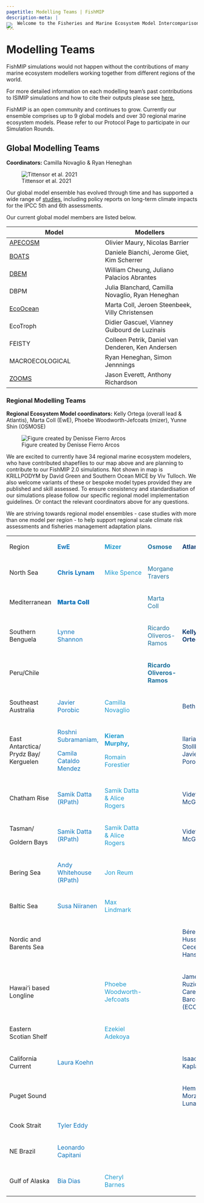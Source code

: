 ```yaml
---
pagetitle: Modelling Teams | FishMIP
description-meta: |
    Welcome to the Fisheries and Marine Ecosystem Model Intercomparison Project.
---
```


::: {.column-screen style="margin-top: -2.8em;"}
![](../images/shutterstock_169126697 (4).jpeg){.banner fig-align="center"}
:::

# Modelling Teams

FishMIP simulations would not happen without the contributions of many marine ecosystem modellers working together from different regions of the world.

For more detailed information on each modelling team's past contributions to ISIMIP simulations and how to cite their outputs please see [here.](https://www.isimip.org/impactmodels/)

FishMIP is an open community and continues to grow. Currently our ensemble comprises up to 9 global models and over 30 regional marine ecosystem models. Please refer to our Protocol Page to participate in our Simulation Rounds.

## Global Modelling Teams

**Coordinators:** Camilla Novaglio & Ryan Heneghan

![Tittensor et al. 2021](../images/tittensoretal2021.png)

Our global model ensemble has evolved through time and has supported a wide range of [studies](publications.html), including policy reports on long-term climate impacts for the IPCC 5th and 6th assessments.

Our current global model members are listed below.

| Model | Modellers |
|----|----|
| [APECOSM](https://apecosm.org/){target="_blank"} | Olivier Maury, Nicolas Barrier |
| [BOATS](https://earthsystemdynamics.org/models/boats/){target="_blank"} | Daniele Bianchi, Jerome Giet, Kim Scherrer |
| [DBEM](https://coru.oceans.ubc.ca/research/){target="_blank"} | William Cheung, Juliano Palacios Abrantes |
| DBPM | Julia Blanchard, Camilla Novaglio, Ryan Heneghan |
| [EcoOcean](https://ecopathinternational.org/ecoocean/){target="_blank"} | Marta Coll, Jeroen Steenbeek, Villy Christensen |
| EcoTroph | Didier Gascuel, Vianney Guibourd de Luzinais |
| FEISTY | Colleen Petrik, Daniel van Denderen, Ken Andersen |
| MACROECOLOGICAL | Ryan Heneghan, Simon Jennnings |
| [ZOOMS](https://github.com/MathMarEcol/ZoopModelSizeSpectra){target="_blank"} | Jason Everett, Anthony Richardson |

### Regional Modelling Teams

**Regional Ecosystem Model coordinators:** Kelly Ortega (overall lead & Atlantis), Marta Coll (EwE), Phoebe Woodworth-Jefcoats (mizer), Yunne Shin (OSMOSE)

![Figure created by Denisse Fierro Arcos](../images/FishMIP_regional_models.png)

We are excited to currently have 34 regional marine ecosystem modelers, who have contributed shapefiles to our map above and are planning to contribute to our FishMIP 2.0 simulations. Not shown in map is KRILLPODYM by David Green and Southern Ocean MICE by Viv Tulloch. We also welcome variants of these or bespoke model types provided they are published and skill assessed. To ensure consistency and standardisation of our simulations please follow our specific regional model implementation guidelines. Or contact the relevant coordinators above for any questions.

We are striving towards regional model ensembles - case studies with more than one model per region - to help support regional scale climate risk assessments and fisheries management adaptation plans.

+---------------------------------------+------------------------------------------------+-------------------------------------+-------------------------------------------------+-------------------------------------------------+
| ::: bold                              | ::: {.bold style="color: #0F75BC"}             | ::: {.bold style="color:  #1f9bcf"} | ::: {.bold style="color: #1e729d"}              | ::: {.bold style="color: #113e74"}              |
| Region                                | **EwE**                                        | **Mizer**                           | **Osmose**                                      | **Atlantis**                                    |
| :::                                   | :::                                            | :::                                 | :::                                             | :::                                             |
+---------------------------------------+------------------------------------------------+-------------------------------------+-------------------------------------------------+-------------------------------------------------+
| ::: bold-p                            | ::: {style="color: #0F75BC;font-weight: bold"} | ::: {style="color:  #1f9bcf"}       | ::: {style="color: #1e729d"}                    |                                                 |
| North Sea                             | Chris Lynam                                    | Mike Spence                         | Morgane Travers                                 |                                                 |
| :::                                   | :::                                            | :::                                 | :::                                             |                                                 |
+---------------------------------------+------------------------------------------------+-------------------------------------+-------------------------------------------------+-------------------------------------------------+
| ::: bold-p                            | ::: {style="color: #0F75BC;font-weight: 900"}  |                                     | ::: {style="color: #1e729d"}                    |                                                 |
| Mediterranean                         | Marta Coll                                     |                                     | Marta Coll                                      |                                                 |
| :::                                   | :::                                            |                                     | :::                                             |                                                 |
+---------------------------------------+------------------------------------------------+-------------------------------------+-------------------------------------------------+-------------------------------------------------+
| ::: bold-p                            | ::: {style="color: #0F75BC"}                   |                                     | ::: {style="color: #1e729d"}                    | ::: {style="color: #113e74; font-weight: bold"} |
| Southern Benguela                     | Lynne Shannon                                  |                                     | Ricardo Oliveros-Ramos                          | **Kelly Ortega**                                |
| :::                                   | :::                                            |                                     | :::                                             | :::                                             |
+---------------------------------------+------------------------------------------------+-------------------------------------+-------------------------------------------------+-------------------------------------------------+
| ::: bold-p                            |                                                |                                     | ::: {style="color: #1e729d; font-weight: bold"} |                                                 |
| Peru/Chile                            |                                                |                                     | **Ricardo Oliveros-Ramos**                      |                                                 |
| :::                                   |                                                |                                     | :::                                             |                                                 |
+---------------------------------------+------------------------------------------------+-------------------------------------+-------------------------------------------------+-------------------------------------------------+
| ::: bold-p                            | ::: {style="color: #0F75BC"}                   | ::: {style="color:  #1f9bcf"}       |                                                 | ::: {style="color: #113e74"}                    |
| Southeast Australia                   | Javier Porobic                                 | Camilla Novaglio                    |                                                 | Beth Fulton                                     |
| :::                                   | :::                                            | :::                                 |                                                 | :::                                             |
+---------------------------------------+------------------------------------------------+-------------------------------------+-------------------------------------------------+-------------------------------------------------+
| ::: bold-p                            | ::: {style="color: #0F75BC"}                   | :::: {style="color:  #1f9bcf"}      |                                                 | ::: {style="color: #113e74"}                    |
| East Antarctica/ Prydz Bay/ Kerguelen | Roshni Subramaniam,                            | ::: {style="font-weight: bold"}     |                                                 | Ilaria Stollberg , Javier Porobic               |
| :::                                   |                                                | **Kieran Murphy,**                  |                                                 | :::                                             |
|                                       | Camila Cataldo Mendez                          | :::                                 |                                                 |                                                 |
|                                       | :::                                            |                                     |                                                 |                                                 |
|                                       |                                                | Romain Forestier                    |                                                 |                                                 |
|                                       |                                                | ::::                                |                                                 |                                                 |
+---------------------------------------+------------------------------------------------+-------------------------------------+-------------------------------------------------+-------------------------------------------------+
| ::: bold-p                            | ::: {style="color: #0F75BC"}                   | ::: {style="color:  #1f9bcf"}       |                                                 | ::: {style="color: #113e74"}                    |
| Chatham Rise                          | Samik Datta (RPath)                            | Samik Datta & Alice Rogers          |                                                 | Vidette McGregor                                |
| :::                                   | :::                                            | :::                                 |                                                 | :::                                             |
+---------------------------------------+------------------------------------------------+-------------------------------------+-------------------------------------------------+-------------------------------------------------+
| ::: bold-p                            | ::: {style="color: #0F75BC"}                   | ::: {style="color:  #1f9bcf"}       |                                                 | ::: {style="color: #113e74"}                    |
| Tasman/                               | Samik Datta (RPath)                            | Samik Datta & Alice Rogers          |                                                 | Vidette McGregor                                |
|                                       | :::                                            | :::                                 |                                                 | :::                                             |
| Goldern Bays                          |                                                |                                     |                                                 |                                                 |
| :::                                   |                                                |                                     |                                                 |                                                 |
+---------------------------------------+------------------------------------------------+-------------------------------------+-------------------------------------------------+-------------------------------------------------+
| ::: bold-p                            | ::: {style="color: #0F75BC"}                   | ::: {style="color:  #1f9bcf"}       |                                                 |                                                 |
| Bering Sea                            | Andy Whitehouse (RPath)                        | Jon Reum                            |                                                 |                                                 |
| :::                                   | :::                                            | :::                                 |                                                 |                                                 |
+---------------------------------------+------------------------------------------------+-------------------------------------+-------------------------------------------------+-------------------------------------------------+
| ::: bold-p                            | ::: {style="color: #0F75BC"}                   | ::: {style="color:  #1f9bcf"}       |                                                 |                                                 |
| Baltic Sea                            | Susa Niiranen                                  | Max Lindmark                        |                                                 |                                                 |
| :::                                   | :::                                            | :::                                 |                                                 |                                                 |
+---------------------------------------+------------------------------------------------+-------------------------------------+-------------------------------------------------+-------------------------------------------------+
| ::: bold-p                            |                                                |                                     |                                                 | ::: {style="color: #113e74"}                    |
| Nordic and Barents Sea                |                                                |                                     |                                                 | Bérengère Husson & Cecelie Hansen               |
| :::                                   |                                                |                                     |                                                 | :::                                             |
+---------------------------------------+------------------------------------------------+-------------------------------------+-------------------------------------------------+-------------------------------------------------+
| ::: bold-p                            |                                                | ::: {style="color:  #1f9bcf"}       |                                                 | ::: {style="color: #113e74"}                    |
| Hawai'i based Longline                |                                                | Phoebe Woodworth-Jefcoats           |                                                 | James Ruzicka & Caren Barcelo (ECOTRAN)         |
| :::                                   |                                                | :::                                 |                                                 | :::                                             |
+---------------------------------------+------------------------------------------------+-------------------------------------+-------------------------------------------------+-------------------------------------------------+
| ::: bold-p                            |                                                | ::: {style="color:  #1f9bcf"}       |                                                 |                                                 |
| Eastern Scotian Shelf                 |                                                | Ezekiel Adekoya                     |                                                 |                                                 |
| :::                                   |                                                | :::                                 |                                                 |                                                 |
+---------------------------------------+------------------------------------------------+-------------------------------------+-------------------------------------------------+-------------------------------------------------+
| ::: bold-p                            | ::: {style="color: #0F75BC"}                   |                                     |                                                 | ::: {style="color: #113e74"}                    |
| California Current                    | Laura Koehn                                    |                                     |                                                 | Isaac Kaplan                                    |
| :::                                   | :::                                            |                                     |                                                 | :::                                             |
+---------------------------------------+------------------------------------------------+-------------------------------------+-------------------------------------------------+-------------------------------------------------+
| ::: bold-p                            |                                                |                                     |                                                 | ::: {style="color: #113e74"}                    |
| Puget Sound                           |                                                |                                     |                                                 | Hem Morzaria-Luna                               |
| :::                                   |                                                |                                     |                                                 | :::                                             |
+---------------------------------------+------------------------------------------------+-------------------------------------+-------------------------------------------------+-------------------------------------------------+
| ::: bold-p                            | ::: {style="color: #0F75BC"}                   |                                     |                                                 |                                                 |
| Cook Strait                           | Tyler Eddy                                     |                                     |                                                 |                                                 |
| :::                                   | :::                                            |                                     |                                                 |                                                 |
+---------------------------------------+------------------------------------------------+-------------------------------------+-------------------------------------------------+-------------------------------------------------+
| ::: bold-p                            | ::: {style="color: #0F75BC"}                   |                                     |                                                 |                                                 |
| NE Brazil                             | Leonardo Capitani                              |                                     |                                                 |                                                 |
| :::                                   | :::                                            |                                     |                                                 |                                                 |
+---------------------------------------+------------------------------------------------+-------------------------------------+-------------------------------------------------+-------------------------------------------------+
| ::: bold-p                            | ::: {style="color: #0F75BC"}                   | ::: {style="color:  #1f9bcf"}       |                                                 |                                                 |
| Gulf of Alaska                        | Bia Dias                                       | Cheryl Barnes                       |                                                 |                                                 |
| :::                                   | :::                                            | :::                                 |                                                 |                                                 |
+---------------------------------------+------------------------------------------------+-------------------------------------+-------------------------------------------------+-------------------------------------------------+

